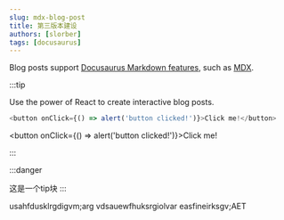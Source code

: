 ```yaml
---
slug: mdx-blog-post
title: 第三版本建设
authors: [slorber]
tags: [docusaurus]
---
```


Blog posts support [Docusaurus Markdown features](https://docusaurus.io/docs/markdown-features), such as [MDX](https://mdxjs.com/).

:::tip

Use the power of React to create interactive blog posts.

```js
<button onClick={() => alert('button clicked!')}>Click me!</button>
```

<button onClick={() => alert('button clicked!')}>Click me!</button>

:::


:::danger

这是一个tip块
:::




<!--truncate-->
usahfdusklrgdigvm;arg
vdsauewfhuksrgiolvar
easfineirksgv;AET

